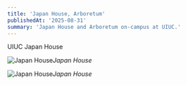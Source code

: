 ```yaml
---
title: 'Japan House, Arboretum'
publishedAt: '2025-08-31'
summary: 'Japan House and Arboretum on-campus at UIUC.'
---
```


UIUC Japan House

![Japan House](/japan_house/JapanHouse-1.jpeg)*Japan House*

![Japan House](/japan_house/JapanHouse-2.jpeg)*Japan House*